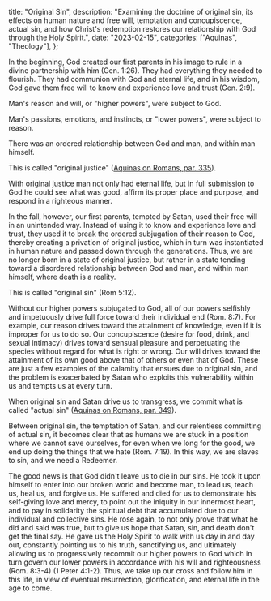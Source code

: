   title: "Original Sin",
  description: "Examining the doctrine of original sin, its effects on human nature and free will, temptation and concupiscence, actual sin, and how Christ's redemption restores our relationship with God through the Holy Spirit.",
  date: "2023-02-15",
  categories: ["Aquinas", "Theology"],
};

In the beginning, God created our first parents in his image to rule in a divine partnership with him (Gen. 1:26). They had everything they needed to flourish. They had communion with God and eternal life, and in his wisdom, God gave them free will to know and experience love and trust (Gen. 2:9).

Man's reason and will, or "higher powers", were subject to God.

Man's passions, emotions, and instincts, or "lower powers", were subject to reason.

There was an ordered relationship between God and man, and within man himself.

This is called "original justice" ([Aquinas on Romans, par. 335](https://aquinas.cc/la/en/~Rom.C4.L1.n335.3)).

With original justice man not only had eternal life, but in full submission to God he could see what was good, affirm its proper place and purpose, and respond in a righteous manner.

In the fall, however, our first parents, tempted by Satan, used their free will in an unintended way. Instead of using it to know and experience love and trust, they used it to break the ordered subjugation of their reason to God, thereby creating a privation of original justice, which in turn was instantiated in human nature and passed down through the generations. Thus, we are no longer born in a state of original justice, but rather in a state tending toward a disordered relationship between God and man, and within man himself, where death is a reality.

This is called "original sin" (Rom 5:12).

Without our higher powers subjugated to God, all of our powers selfishly and impetuously drive full force toward their individual end (Rom. 8:7). For example, our reason drives toward the attainment of knowledge, even if it is improper for us to do so. Our concupiscence (desire for food, drink, and sexual intimacy) drives toward sensual pleasure and perpetuating the species without regard for what is right or wrong. Our will drives toward the attainment of its own good above that of others or even that of God. These are just a few examples of the calamity that ensues due to original sin, and the problem is exacerbated by Satan who exploits this vulnerability within us and tempts us at every turn.

When original sin and Satan drive us to transgress, we commit what is called "actual sin" ([Aquinas on Romans, par. 349](https://aquinas.cc/la/en/~Rom.C5.L3.n409.2)).

Between original sin, the temptation of Satan, and our relentless committing of actual sin, it becomes clear that as humans we are stuck in a position where we cannot save ourselves, for even when we long for the good, we end up doing the things that we hate (Rom. 7:19). In this way, we are slaves to sin, and we need a Redeemer.

The good news is that God didn't leave us to die in our sins. He took it upon himself to enter into our broken world and become man, to lead us, teach us, heal us, and forgive us. He suffered and died for us to demonstrate his self-giving love and mercy, to point out the iniquity in our innermost heart, and to pay in solidarity the spiritual debt that accumulated due to our individual and collective sins. He rose again, to not only prove that what he did and said was true, but to give us hope that Satan, sin, and death don't get the final say. He gave us the Holy Spirit to walk with us day in and day out, constantly pointing us to his truth, sanctifying us, and ultimately allowing us to progressively recommit our higher powers to God which in turn govern our lower powers in accordance with his will and righteousness (Rom. 8:3-4) (1 Peter 4:1-2). Thus, we take up our cross and follow him in this life, in view of eventual resurrection, glorification, and eternal life in the age to come.

